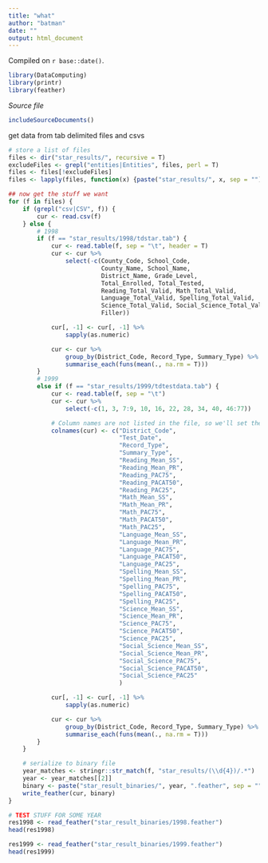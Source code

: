 ```yaml
---
title: "what"
author: "batman"
date: ""
output: html_document
---
```

<!-- leave this material as is -->
Compiled on `r base::date()`.

```r
library(DataComputing)
library(printr)
library(feather)
```
<!-- put your content after this line -->
*Source file* 
```r
includeSourceDocuments()
```

<!-- Don't edit the material above this line -->
get data from tab delimited files and csvs
```r
# store a list of files
files <- dir("star_results/", recursive = T)
excludeFiles <- grepl("entities|Entities", files, perl = T)
files <- files[!excludeFiles]
files <- lapply(files, function(x) {paste("star_results/", x, sep = "")})

## now get the stuff we want
for (f in files) {
    if (grepl("csv|CSV", f)) {
        cur <- read.csv(f)
    } else {
        # 1998
        if (f == "star_results/1998/tdstar.tab") {
            cur <- read.table(f, sep = "\t", header = T)
            cur <- cur %>%
                select(-c(County_Code, School_Code,
                          County_Name, School_Name,
                          District_Name, Grade_Level,
                          Total_Enrolled, Total_Tested,
                          Reading_Total_Valid, Math_Total_Valid,
                          Language_Total_Valid, Spelling_Total_Valid,
                          Science_Total_Valid, Social_Science_Total_Valid,
                          Filler))

            cur[, -1] <- cur[, -1] %>%
                sapply(as.numeric)

            cur <- cur %>%
                group_by(District_Code, Record_Type, Summary_Type) %>%
                summarise_each(funs(mean(., na.rm = T)))
        } 
        # 1999
        else if (f == "star_results/1999/tdtestdata.tab") {
            cur <- read.table(f, sep = "\t")
            cur <- cur %>%
                select(-c(1, 3, 7:9, 10, 16, 22, 28, 34, 40, 46:77))

            # Column names are not listed in the file, so we'll set them here
            colnames(cur) <- c("District_Code",
                               "Test_Date",
                               "Record_Type",
                               "Summary_Type",
                               "Reading_Mean_SS",
                               "Reading_Mean_PR",
                               "Reading_PAC75",
                               "Reading_PACAT50",
                               "Reading_PAC25",
                               "Math_Mean_SS",
                               "Math_Mean_PR",
                               "Math_PAC75",
                               "Math_PACAT50",
                               "Math_PAC25",
                               "Language_Mean_SS",
                               "Language_Mean_PR",
                               "Language_PAC75",
                               "Language_PACAT50",
                               "Language_PAC25",
                               "Spelling_Mean_SS",
                               "Spelling_Mean_PR",
                               "Spelling_PAC75",
                               "Spelling_PACAT50",
                               "Spelling_PAC25",
                               "Science_Mean_SS",
                               "Science_Mean_PR",
                               "Science_PAC75",
                               "Science_PACAT50",
                               "Science_PAC25",
                               "Social_Science_Mean_SS",
                               "Social_Science_Mean_PR",
                               "Social_Science_PAC75",
                               "Social_Science_PACAT50",
                               "Social_Science_PAC25"
                               )

            cur[, -1] <- cur[, -1] %>%
                sapply(as.numeric)

            cur <- cur %>%
                group_by(District_Code, Record_Type, Summary_Type) %>%
                summarise_each(funs(mean(., na.rm = T)))
        }
    }

    # serialize to binary file
    year_matches <- stringr::str_match(f, "star_results/(\\d{4})/.*")
    year <- year_matches[[2]]
    binary <- paste("star_result_binaries/", year, ".feather", sep = "")
    write_feather(cur, binary)
}
```

```r
# TEST STUFF FOR SOME YEAR
res1998 <- read_feather("star_result_binaries/1998.feather")
head(res1998)

res1999 <- read_feather("star_result_binaries/1999.feather")
head(res1999)
```

